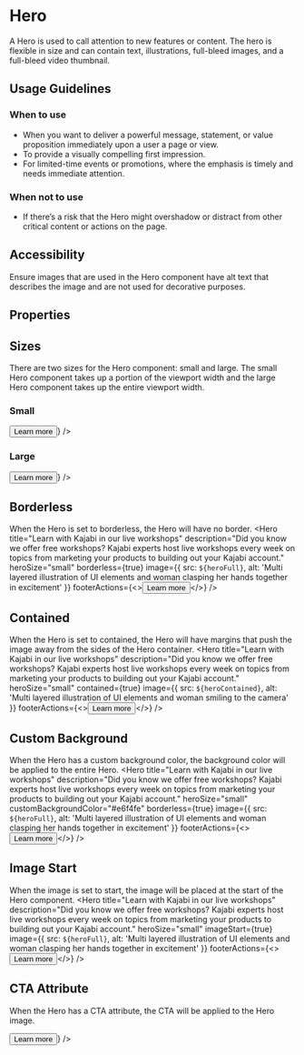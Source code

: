 

<Meta title="Sage/Hero" component={Hero} />

# Hero
A Hero is used to call attention to new features or content. The hero is flexible in size and can contain text, illustrations, full-bleed images, and a full-bleed video thumbnail.

## Usage Guidelines

### When to use

- When you want to deliver a powerful message, statement, or value proposition immediately upon a user a page or view.
- To provide a visually compelling first impression.
- For limited-time events or promotions, where the emphasis is timely and needs immediate attention.

### When not to use

- If there’s a risk that the Hero might overshadow or distract from other critical content or actions on the page.

## Accessibility

Ensure images that are used in the Hero component have alt text that describes the image and are not used for decorative purposes.

## Properties

<ArgsTable story="Small" />

## Sizes
There are two sizes for the Hero component: small and large. The small Hero component takes up a portion of the viewport width and the large Hero component takes up the entire viewport width.

### Small
<Canvas>
  <Story name="Small">
    <Hero
      title="Learn with Kajabi in our live workshops"
      description="Did you know we offer free workshops? Kajabi experts host live workshops every week on topics from marketing your products to building out your Kajabi account."
      heroSize="small"
      image={{
        src: `${heroFull}`,
        alt: 'Multi layered illustration of UI elements and woman clasping her hands together in excitement'
      }}
      footerActions={<><Button color="primary">Learn more</Button></>}
    />
  </Story>
</Canvas>

### Large
<Canvas>
  <Story name="Large">
    <Hero
      title="Learn with Kajabi in our live workshops"
      description="Did you know we offer free workshops? Kajabi experts host live workshops every week on topics from marketing your products to building out your Kajabi account."
      heroSize="large"
      image={{
        src: `${heroFull}`,
        alt: 'Multi layered illustration of UI elements and woman clasping her hands together in excitement'
      }}
      footerActions={<><Button color="primary">Learn more</Button></>}
    />
  </Story>
</Canvas>

## Borderless
When the Hero is set to borderless, the Hero will have no border.
<Canvas>
  <Story name="Borderless">
    <Hero
      title="Learn with Kajabi in our live workshops"
      description="Did you know we offer free workshops? Kajabi experts host live workshops every week on topics from marketing your products to building out your Kajabi account."
      heroSize="small"
      borderless={true}
      image={{
        src: `${heroFull}`,
        alt: 'Multi layered illustration of UI elements and woman clasping her hands together in excitement'
      }}
      footerActions={<><Button color="primary">Learn more</Button></>}
    />
  </Story>
</Canvas>

## Contained
When the Hero is set to contained, the Hero will have margins that push the image away from the sides of the Hero container.
<Canvas>
  <Story name="Contained">
    <Hero
      title="Learn with Kajabi in our live workshops"
      description="Did you know we offer free workshops? Kajabi experts host live workshops every week on topics from marketing your products to building out your Kajabi account."
      heroSize="small"
      contained={true}
      image={{
        src: `${heroContained}`,
        alt: 'Multi layered illustration of UI elements and woman smiling to the camera'
      }}
      footerActions={<><Button color="primary">Learn more</Button></>}
    />
  </Story>
</Canvas>

## Custom Background
When the Hero has a custom background color, the background color will be applied to the entire Hero.
<Canvas>
  <Story name="Custom Background">
    <Hero
      title="Learn with Kajabi in our live workshops"
      description="Did you know we offer free workshops? Kajabi experts host live workshops every week on topics from marketing your products to building out your Kajabi account."
      heroSize="small"
      customBackgroundColor="#e6f4fe"
      borderless={true}
      image={{
        src: `${heroFull}`,
        alt: 'Multi layered illustration of UI elements and woman clasping her hands together in excitement'
      }}
      footerActions={<><Button color="primary">Learn more</Button></>}
    />
  </Story>
</Canvas>

## Image Start
When the image is set to start, the image will be placed at the start of the Hero component.
<Canvas>
  <Story name="Image Start">
    <Hero
      title="Learn with Kajabi in our live workshops"
      description="Did you know we offer free workshops? Kajabi experts host live workshops every week on topics from marketing your products to building out your Kajabi account."
      heroSize="small"
      imageStart={true}
      image={{
        src: `${heroFull}`,
        alt: 'Multi layered illustration of UI elements and woman clasping her hands together in excitement'
      }}
      footerActions={<><Button color="primary">Learn more</Button></>}
    />
  </Story>
</Canvas>

## CTA Attribute
When the Hero has a CTA attribute, the CTA will be applied to the Hero image.

<Canvas>
  <Story name="CTA Attribute">
    <Hero
      title="Learn with Kajabi in our live workshops"
      description="Did you know we offer free workshops? Kajabi experts host live workshops every week on topics from marketing your products to building out your Kajabi account."
      heroSize="small"
      contained={true}
      image={{
        src: `${heroContained}`,
        alt: 'Multi layered illustration of UI elements and woman smiling to the camera'
      }}
      ctaAttributes={{
        href: '#'
      }}
      footerActions={<><Button color="primary">Learn more</Button></>}
    />
  </Story>
</Canvas>
